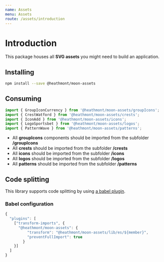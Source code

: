 ```yaml
---
name: Assets
menu: Assets
route: /assets/introduction
---
```


# Introduction

This package houses all **SVG assets** you might need to build an application.

## Installing

```bash
npm install --save @heathmont/moon-assets
```

## Consuming

```javascript
import { GroupIconCurrency } from '@heathmont/moon-assets/groupIcons';
import { CrestWatford } from '@heathmont/moon-assets/crests';
import { IconAdd } from '@heathmont/moon-assets/icons';
import { LogoSportsbet } from '@heathmont/moon-assets/logos';
import { PatternWave } from '@heathmont/moon-assets/patterns';
```

- All **groupIcons** components should be imported from the subfolder **/groupIcons**
- All **crests** should be imported from the subfolder **/crests**
- All **icons** should be imported from the subfolder **/icons**
- All **logos** should be imported from the subfolder **/logos**
- All **patterns** should be imported from the subfolder **/patterns**

## Code splitting

This library supports code splitting by using [a babel plugin](https://www.npmjs.com/package/babel-plugin-transform-imports).

### Babel configuration

```javascript
{
  "plugins": [
    ["transform-imports", {
      "@heathmont/moon-assets": {
          "transform": "@heathmont/moon-assets/lib/es/${member}",
          "preventFullImport": true
        }
    }]
  ]
}
```
